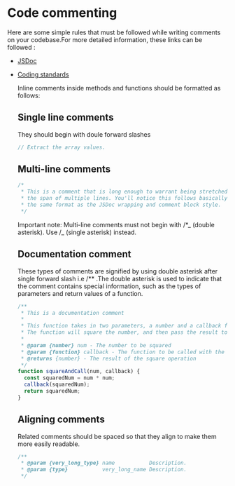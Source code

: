 # Code commenting

Here are some simple rules that must be followed while writing comments on your codebase.For more detailed information, these links
can be followed :

- [JSDoc](https://www.section.io/engineering-education/jsdoc-documentation/)
- [Coding standards](https://developer.wordpress.org/coding-standards/inline-documentation-standards/javascript/#formatting-guidelines)

  Inline comments inside methods and functions should be formatted as follows:

  ## Single line comments

  They should begin with doule forward slashes

  ```js
  // Extract the array values.
  ```

  ## Multi-line comments

  ```js
  /*
   * This is a comment that is long enough to warrant being stretched over
   * the span of multiple lines. You'll notice this follows basically
   * the same format as the JSDoc wrapping and comment block style.
   */
  ```

  Important note: Multi-line comments must not begin with /\*_ (double asterisk). Use /_ (single asterisk) instead.

  ## Documentation comment

  These types of comments are signified by using double asterisk after single forward slash i.e /\*\* .The double asterisk is used to
  indicate that the comment contains special information, such as the types of parameters and return values of a function.

  ```js
  /**
   * This is a documentation comment
   *
   * This function takes in two parameters, a number and a callback function
   * The function will square the number, and then pass the result to the callback
   *
   * @param {number} num - The number to be squared
   * @param {function} callback - The function to be called with the squared result
   * @returns {number} - The result of the square operation
   */
  function squareAndCall(num, callback) {
    const squaredNum = num * num;
    callback(squaredNum);
    return squaredNum;
  }
  ```

  ## Aligning comments

  Related comments should be spaced so that they align to make them more easily readable.

  ```js
  /**
   * @param {very_long_type} name           Description.
   * @param {type}           very_long_name Description.
   */
  ```